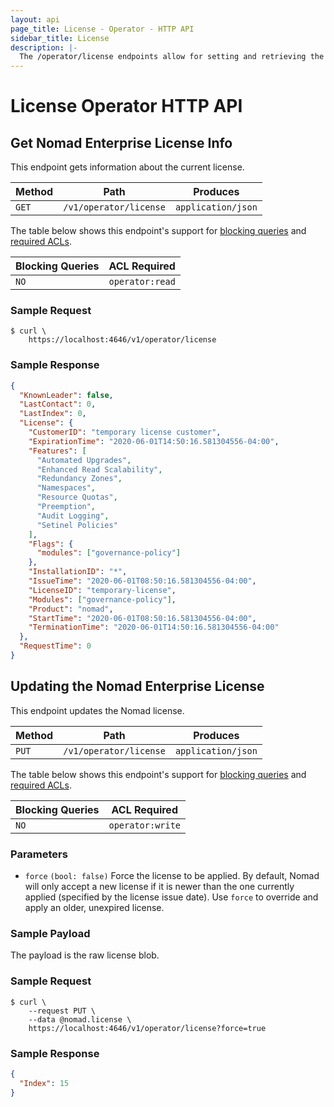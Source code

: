 ```yaml
---
layout: api
page_title: License - Operator - HTTP API
sidebar_title: License
description: |-
  The /operator/license endpoints allow for setting and retrieving the Nomad Enterprise License.
---
```


# License Operator HTTP API

<EnterpriseAlert />

## Get Nomad Enterprise License Info

This endpoint gets information about the current license.

| Method | Path                   | Produces           |
| ------ | ---------------------- | ------------------ |
| `GET`  | `/v1/operator/license` | `application/json` |

The table below shows this endpoint's support for
[blocking queries](/api-docs#blocking-queries) and
[required ACLs](/api-docs#acls).

| Blocking Queries | ACL Required    |
| ---------------- | --------------- |
| `NO`             | `operator:read` |

### Sample Request

```shell-session
$ curl \
    https://localhost:4646/v1/operator/license
```

### Sample Response

```json
{
  "KnownLeader": false,
  "LastContact": 0,
  "LastIndex": 0,
  "License": {
    "CustomerID": "temporary license customer",
    "ExpirationTime": "2020-06-01T14:50:16.581304556-04:00",
    "Features": [
      "Automated Upgrades",
      "Enhanced Read Scalability",
      "Redundancy Zones",
      "Namespaces",
      "Resource Quotas",
      "Preemption",
      "Audit Logging",
      "Setinel Policies"
    ],
    "Flags": {
      "modules": ["governance-policy"]
    },
    "InstallationID": "*",
    "IssueTime": "2020-06-01T08:50:16.581304556-04:00",
    "LicenseID": "temporary-license",
    "Modules": ["governance-policy"],
    "Product": "nomad",
    "StartTime": "2020-06-01T08:50:16.581304556-04:00",
    "TerminationTime": "2020-06-01T14:50:16.581304556-04:00"
  },
  "RequestTime": 0
}
```

## Updating the Nomad Enterprise License

This endpoint updates the Nomad license.

| Method | Path                   | Produces           |
| ------ | ---------------------- | ------------------ |
| `PUT`  | `/v1/operator/license` | `application/json` |

The table below shows this endpoint's support for
[blocking queries](/api-docs#blocking-queries) and
[required ACLs](/api-docs#acls).

| Blocking Queries | ACL Required     |
| ---------------- | ---------------- |
| `NO`             | `operator:write` |

### Parameters

- `force` `(bool: false)` Force the license to be applied. By default, Nomad
  will only accept a new license if it is newer than the one currently applied
  (specified by the license issue date). Use `force` to override and apply an
  older, unexpired license.


### Sample Payload

The payload is the raw license blob.

### Sample Request

```shell-session
$ curl \
    --request PUT \
    --data @nomad.license \
    https://localhost:4646/v1/operator/license?force=true
```

### Sample Response

```json
{
  "Index": 15
}
```
